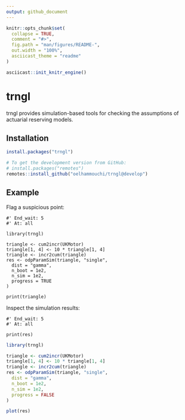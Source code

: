 ```yaml
---
output: github_document
---
```


<!-- README.md is generated from README.Rmd. Please edit that file -->

```r
knitr::opts_chunk$set(
  collapse = TRUE,
  comment = "#>",
  fig.path = "man/figures/README-",
  out.width = "100%",
  asciicast_theme = "readme"
)

asciicast::init_knitr_engine()
```

# trngl

<!-- badges: start -->
<!-- badges: end -->

trngl provides simulation-based tools for checking the assumptions of actuarial reserving models.

## Installation


``` r
install.packages("trngl")

# To get the development version from GitHub:
# install.packages("remotes")
remotes::install_github("oelhammouchi/trngl@develop")
```

## Example

Flag a suspicious point:

```asciicast
#' End_wait: 5
#' At: all

library(trngl)

triangle <- cum2incr(UKMotor)
triangle[1, 4] <- 10 * triangle[1, 4]
triangle <- incr2cum(triangle)
res <- odpParamSim(triangle, "single",
  dist = "gamma",
  n_boot = 1e2,
  n_sim = 1e2,
  progress = TRUE
)

print(triangle)
```

Inspect the simulation results:

```asciicast
#' End_wait: 5
#' At: all

print(res)
```

```r
library(trngl)

triangle <- cum2incr(UKMotor)
triangle[1, 4] <- 10 * triangle[1, 4]
triangle <- incr2cum(triangle)
res <- odpParamSim(triangle, "single",
  dist = "gamma",
  n_boot = 1e2,
  n_sim = 1e2,
  progress = FALSE
)
```

```r
plot(res)
```

